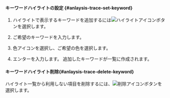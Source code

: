 #### キーワードハイライトの設定 {#anlaysis-trace-set-keyword}

1. ハイライトで表示するキーワードを追加するには![ハイライトアイコン](/img/ic-highlight.svg)ボタンを選択します。

   <ImgLang img="analysis-tx-transaction-log-highlight-keyword.png" desc="キーワード·ハイライト" />

2. ご希望のキーワードを入力します。

3. 色アイコンを選択し、ご希望の色を選択します。

4. エンターを入力します。 追加したキーワードが一覧に作成されます。

#### キーワードハイライト削除{#anlaysis-trace-delete-keyword}

ハイライト一覧から利用しない項目を削除するには、![削除アイコン](/img/ic-minus.svg)ボタンを選択します。
